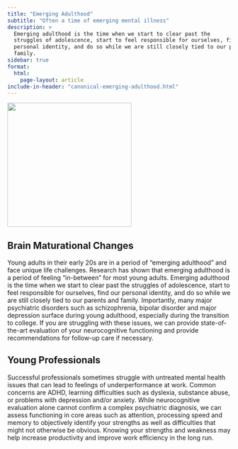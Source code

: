 ```yaml
---
title: "Emerging Adulthood"
subtitle: "Often a time of emerging mental illness"
description: >
  Emerging adulthood is the time when we start to clear past the
  struggles of adolescence, start to feel responsible for ourselves, find our
  personal identity, and do so while we are still closely tied to our parents and
  family.
sidebar: true
format:
  html:
    page-layout: article
include-in-header: "canonical-emerging-adulthood.html"
---
```


![](mentalhealth1.jpeg){width=20em}

## Brain Maturational Changes

Young adults in their early 20s are in a period of “emerging adulthood” and face unique life challenges.  Research has shown that emerging adulthood is a period of feeling “in-between” for most young adults.  Emerging adulthood is the time when we start to clear past the struggles of adolescence, start to feel responsible for ourselves, find our personal identity, and do so while we are still closely tied to our parents and family.  Importantly, many major psychiatric disorders such as schizophrenia, bipolar disorder and major depression surface during young adulthood, especially during the transition to college.  If you are struggling with these issues, we can provide state-of-the-art evaluation of your neurocognitive functioning and provide recommendations for follow-up care if necessary.

## Young Professionals

Successful professionals sometimes struggle with untreated mental health issues that can lead to feelings of underperformance at work.  Common concerns are ADHD, learning difficulties such as dyslexia, substance abuse, or problems with depression and/or anxiety.  While neurocognitive evaluation alone cannot confirm a complex psychiatric diagnosis, we can assess functioning in core areas such as attention, processing speed and memory to objectively identify your strengths as well as difficulties that might not otherwise be obvious.  Knowing your strengths and weakness may help increase productivity and improve work efficiency in the long run.

